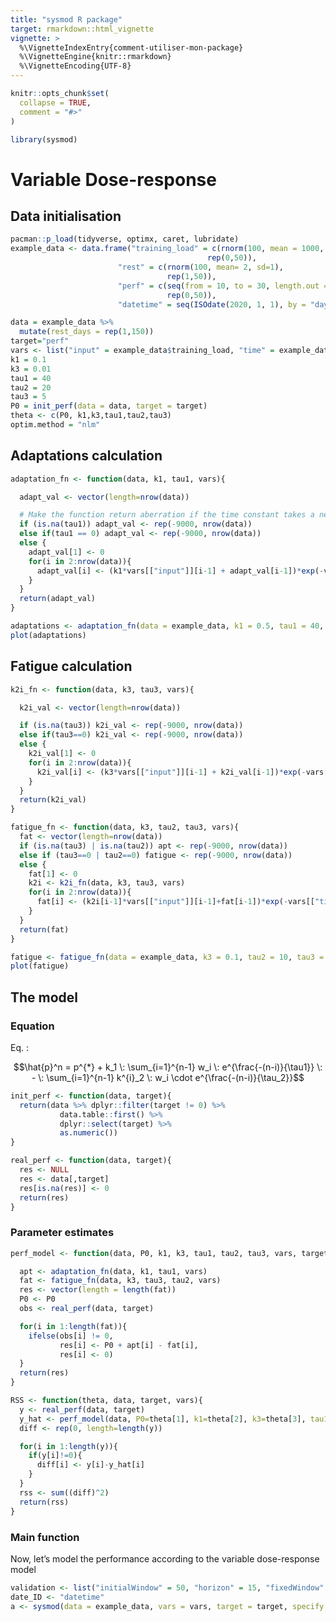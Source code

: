 ```yaml
---
title: "sysmod R package"
target: rmarkdown::html_vignette
vignette: >
  %\VignetteIndexEntry{comment-utiliser-mon-package}
  %\VignetteEngine{knitr::rmarkdown}
  %\VignetteEncoding{UTF-8}
---
```


```r
knitr::opts_chunk$set(
  collapse = TRUE,
  comment = "#>"
)
```

```r
library(sysmod)
```

# Variable Dose-response

## Data initialisation
```r
pacman::p_load(tidyverse, optimx, caret, lubridate)
example_data <- data.frame("training_load" = c(rnorm(100, mean = 1000, sd = 150),
                                            rep(0,50)),
                        "rest" = c(rnorm(100, mean= 2, sd=1),
                                   rep(1,50)),
                        "perf" = c(seq(from = 10, to = 30, length.out = 100),
                                   rep(0,50)),
                        "datetime" = seq(ISOdate(2020, 1, 1), by = "day", length.out = 150))

data = example_data %>%
  mutate(rest_days = rep(1,150))
target="perf"
vars <- list("input" = example_data$training_load, "time" = example_data$rest)
k1 = 0.1
k3 = 0.01
tau1 = 40
tau2 = 20
tau3 = 5
P0 = init_perf(data = data, target = target)
theta <- c(P0, k1,k3,tau1,tau2,tau3)
optim.method = "nlm"
```


## Adaptations calculation
```r
adaptation_fn <- function(data, k1, tau1, vars){

  adapt_val <- vector(length=nrow(data))

  # Make the function return aberration if the time constant takes a negative or 0 value
  if (is.na(tau1)) adapt_val <- rep(-9000, nrow(data))
  else if(tau1 == 0) adapt_val <- rep(-9000, nrow(data))
  else {
    adapt_val[1] <- 0
    for(i in 2:nrow(data)){
      adapt_val[i] <- (k1*vars[["input"]][i-1] + adapt_val[i-1])*exp(-vars[["time"]][i]/(tau1))
    }
  }
  return(adapt_val)
}

adaptations <- adaptation_fn(data = example_data, k1 = 0.5, tau1 = 40, vars = list("input" = example_data$training_load, "time" = example_data$rest))
plot(adaptations)
```

## Fatigue calculation
```r
k2i_fn <- function(data, k3, tau3, vars){

  k2i_val <- vector(length=nrow(data))

  if (is.na(tau3)) k2i_val <- rep(-9000, nrow(data))
  else if(tau3==0) k2i_val <- rep(-9000, nrow(data))
  else {
    k2i_val[1] <- 0
    for(i in 2:nrow(data)){
      k2i_val[i] <- (k3*vars[["input"]][i-1] + k2i_val[i-1])*exp(-vars[["time"]][i]/(tau3))
    }
  }
  return(k2i_val)
}
```


```r
fatigue_fn <- function(data, k3, tau2, tau3, vars){
  fat <- vector(length=nrow(data))
  if (is.na(tau3) | is.na(tau2)) apt <- rep(-9000, nrow(data))
  else if (tau3==0 | tau2==0) fatigue <- rep(-9000, nrow(data))
  else {
    fat[1] <- 0
    k2i <- k2i_fn(data, k3, tau3, vars)
    for(i in 2:nrow(data)){
      fat[i] <- (k2i[i-1]*vars[["input"]][i-1]+fat[i-1])*exp(-vars[["time"]][i]/(tau2))
    }
  }
  return(fat)
}

fatigue <- fatigue_fn(data = example_data, k3 = 0.1, tau2 = 10, tau3 = 5, vars = list("input" = example_data$training_load, "time" = example_data$rest))
plot(fatigue)
```


## The model

### Equation

Eq. : 

$$\hat{p}^n = p^{*} + k_1 \: \sum_{i=1}^{n-1} w_i \: e^{\frac{-(n-i)}{\tau1}} \: - \: \sum_{i=1}^{n-1} k^{i}_2 \: w_i \cdot e^{\frac{-(n-i)}{\tau_2}}$$ 
```r
init_perf <- function(data, target){
  return(data %>% dplyr::filter(target != 0) %>%
           data.table::first() %>%
           dplyr::select(target) %>%
           as.numeric())
}
```

```r
real_perf <- function(data, target){
  res <- NULL
  res <- data[,target]
  res[is.na(res)] <- 0
  return(res)
}
```

### Parameter estimates
```r
perf_model <- function(data, P0, k1, k3, tau1, tau2, tau3, vars, target){

  apt <- adaptation_fn(data, k1, tau1, vars)
  fat <- fatigue_fn(data, k3, tau3, tau2, vars)
  res <- vector(length = length(fat))
  P0 <- P0
  obs <- real_perf(data, target)

  for(i in 1:length(fat)){
    ifelse(obs[i] != 0,
           res[i] <- P0 + apt[i] - fat[i],
           res[i] <- 0)
  }
  return(res)
}
```

```r
RSS <- function(theta, data, target, vars){
  y <- real_perf(data, target)
  y_hat <- perf_model(data, P0=theta[1], k1=theta[2], k3=theta[3], tau1=theta[4], tau2=theta[5], tau3=theta[6], vars, target)
  diff <- rep(0, length=length(y))

  for(i in 1:length(y)){
    if(y[i]!=0){
      diff[i] <- y[i]-y_hat[i]
    }
  }
  rss <- sum((diff)^2)
  return(rss)
}
```

### Main function

Now, let's model the performance according to the variable dose-response model

```r
validation <- list("initialWindow" = 50, "horizon" = 15, "fixedWindow" = FALSE)
date_ID <- "datetime"
a <- sysmod(data = example_data, vars = vars, target = target, specify = NULL, validation = validation, optim.method = "nlm", date_ID = date_ID)
```



